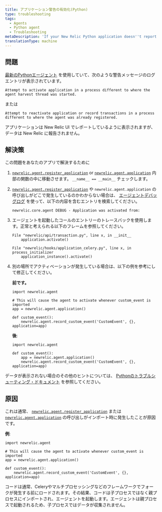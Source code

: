 ```yaml
---
title: アプリケーション警告の有効化(Python)
type: troubleshooting
tags:
  - Agents
  - Python agent
  - Troubleshooting
metaDescription: 'If your New Relic Python application doesn''t report data and you see an activation warning message, try these troubleshooting steps.'
translationType: machine
---
```


## 問題

[最新のPythonエージェント](/docs/release-notes/agent-release-notes/python-release-notes) を使用していて、次のような警告メッセージのログエントリが表示されています。

```
Attempt to activate application in a process different to where the agent harvest thread was started.
```

または

```
Attempt to reactivate application or record transactions in a process different to where the agent was already registered.
```

アプリケーションは New Relic UI でレポートしているように表示されますが、データは New Relic に報告されません。

## 解決策

この問題をあなたのアプリで解決するために

1. [`newrelic.agent.register_application`](/docs/agents/python-agent/python-agent-api/register_application) or [`newrelic.agent.application`](/docs/agents/python-agent/python-agent-api/application) 内部の関数の中に移動させます。 `__name__ == __main__` チェックします。

2. [`newrelic.agent.register_application`](/docs/agents/python-agent/python-agent-api/register_application) や `newrelic.agent.application` の呼び出しがどこで発生しているのかわからない場合は、 [エージェントデバッグログ](/docs/agents/python-agent/troubleshooting/python-agent-logging) を使って、以下の内容を含むエントリを検索してください。

   ```
   newrelic.core.agent DEBUG - Application was activated from:
   ```

3. エージェントを起動したコールのエントリーのトレースバックを使用します。正常と考えられる以下のフレームを参照してください。

   ```
   File "newrelic/api/transaction.py", line x, in __init__
       application.activate()
   ```

   ```
   File "newrelic/hooks/application_celery.py", line x, in process_initializer
       application_instance().activate()
   ```

4. 別の場所でアクティベーションが発生している場合は、以下の例を参考にして修正してください。

   **前です。**

   ```
   import newrelic.agent

   # This will cause the agent to activate whenever custom_event is imported
   app = newrelic.agent.application()

   def custom_event():
       newrelic.agent.record_custom_event('CustomEvent', {}, application=app)
   ```

   **後**:

   ```
   import newrelic.agent

   def custom_event():
       app = newrelic.agent.application()
       newrelic.agent.record_custom_event('CustomEvent', {}, application=app)
   ```

データが表示されない場合のその他のヒントについては、 [Pythonのトラブルシューティング・ドキュメント](/docs/agents/python-agent/troubleshooting/no-data-appears-python) を参照してください。

## 原因

これは通常、 [`newrelic.agent.register_application`](/docs/agents/python-agent/python-agent-api/register_application) または [`newrelic.agent.application`](/docs/agents/python-agent/python-agent-api/application) の呼び出しがインポート時に発生したことが原因です。

**例**:

```
import newrelic.agent

# This will cause the agent to activate whenever custom_event is imported
app = newrelic.agent.application()

def custom_event():
    newrelic.agent.record_custom_event('CustomEvent', {}, application=app)
```

コードは通常、Celeryやマルチプロセッシングなどのフレームワークでフォークが発生する前にロードされます。その結果、コードは子プロセスではなく親プロセスにインポートされ、エージェントを起動します。エージェントは親プロセスで起動されるため、子プロセスではデータが収集されません。
